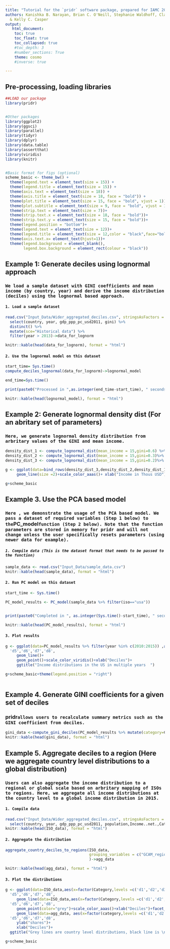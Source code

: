 ```yaml
---
title: "Tutorial for the `pridr` software package, prepared for IAMC 2022"
authors: Kanishka B. Narayan, Brian C. O'Neill, Stephanie Waldhoff, Claudia Tebaldi, Kelly C. Casper
  & Kelly C. Casper
output:
   html_document:
    toc: true
    toc_float: true
    toc_collapsed: true
    #toc_depth: 3
    #number_sections: True
    theme: cosmo
    #inverse: true

---
```

## Pre-processing, loading libraries

```r
##LOAD our package
library(pridr)


#Other packages
library(ggplot2)
library(ggsci)
library(parallel)
library(tidyr)
library(dplyr)
library(data.table)
library(assertthat)
library(viridis)
library(knitr)


#Basic format for figs (optional)
scheme_basic <- theme_bw() +
  theme(legend.text = element_text(size = 15)) +
  theme(legend.title = element_text(size = 15)) +
  theme(axis.text = element_text(size = 18)) +
  theme(axis.title = element_text(size = 18, face = "bold")) +
  theme(plot.title = element_text(size = 15, face = "bold", vjust = 1)) +
  theme(plot.subtitle = element_text(size = 9, face = "bold", vjust = 1))+ 
  theme(strip.text = element_text(size = 7))+
  theme(strip.text.x = element_text(size = 18, face = "bold"))+
  theme(strip.text.y = element_text(size = 15, face = "bold"))+
  theme(legend.position = "bottom")+
  theme(legend.text = element_text(size = 12))+
  theme(legend.title = element_text(size = 12,color = "black",face="bold"))+
  theme(axis.text.x= element_text(hjust=1))+
  theme(legend.background = element_blank(),
        legend.box.background = element_rect(colour = "black"))
```

## Example 1: Generate deciles using lognormal approach

### `We load a sample dataset with GINI coefficients and mean income (by country, year) and derive the income distribution (deciles) using the lognormal based approach.`

#### `1. Load a sample dataset`
```r

read.csv("Input_Data/Wider_aggregated_deciles.csv", stringsAsFactors = FALSE) %>%
  select(country, year, gdp_ppp_pc_usd2011, gini) %>%
  distinct() %>%
  mutate(sce="Historical data") %>% 
  filter(year > 2013)->data_for_lognorm

knitr::kable(head(data_for_lognorm), format = "html")
```

#### `2. Use the lognormal model on this dataset`
```r
start_time= Sys.time()
compute_deciles_lognormal(data_for_lognorm)->lognormal_model

end_time=Sys.time()

print(paste0("Processed in ",as.integer(end_time-start_time), " seconds"))

knitr::kable(head(lognormal_model), format = "html")

```

## Example 2: Generate lognormal density dist (For an abritary set of parameters)

### `Here, we generate lognormal density distribution from arbritary values of the GINI and mean income.`

```r

density_dist_1 <- compute_lognormal_dist(mean_income = 15,gini=0.6) %>% mutate(gini=as.character(0.6))
density_dist_2 <- compute_lognormal_dist(mean_income = 15,gini=0.3)%>% mutate(gini=as.character(0.3))
density_dist_3 <- compute_lognormal_dist(mean_income = 15,gini=0.2)%>% mutate(gini=as.character(0.2))

g <- ggplot(data=bind_rows(density_dist_3,density_dist_2,density_dist_1), aes(x=gdp_pcap,y=density,color=gini))+
     geom_line(size =2)+scale_color_aaas()+ xlab("Income in Thous USD")

g+scheme_basic

```

## Example 3. Use the PCA based model 

### `Here , we demonstrate the usage of the PCA based model. We pass a dataset of required variables (Step 1 below) to the `PC_model` function (Step 2 below). Note that the function parameters are stored in memory for pridr and will not change unless the user specifically resets parameters (using newer data for example).`

##### `1. Compile data (This is the dataset format that needs to be passed to the function)`
```r
sample_data <- read.csv("Input_Data/sample_data.csv")
knitr::kable(head(sample_data), format = "html")

```
#### `2. Run PC model on this dataset`
```r
start_time <- Sys.time()

PC_model_results <- PC_model(sample_data %>% filter(iso=="usa"))


print(paste0("Completed in ", as.integer(Sys.time()-start_time), " seconds."))

knitr::kable(head(PC_model_results), format = "html")


```
#### `3. Plot results`
```r
g <- ggplot(data=PC_model_results %>% filter(year %in% c(2010:2015)) ,aes(x=factor(Category,levels =c('d1','d2','d3','d4',
  'd5','d6','d7','d8',                                                                                'd9','d10')),y=pred_shares,color=year,group=year))+
     geom_line()+
     geom_point()+scale_color_viridis()+xlab("Deciles")+
     ggtitle("Income distributions in the US in multiple years  ")

g+scheme_basic+theme(legend.position = "right")
    
```

## Example 4. Generate GINI coefficients for a given set of deciles

### ` `pridr` allows users to recalculate summary metrics such as the GINI coefficient from deciles.`

```r
gini_data <-compute_gini_deciles(PC_model_results %>% mutate(category=Category), inc_col = "pred_shares",grouping_variables = c("country","year")) %>% rename(gini=output_name)
knitr::kable(head(gini_data), format = "html")
```

## Example 5. Aggregate deciles to a region (Here we aggregate country level distributions to a global distribution)

### `Users can also aggregate the income distribution to a regional or global scale based on arbritary mapping of ISOs to regions. Here, we aggregate all income distributions at the country level to a global income distribution in 2015.`


#### `1. Compile data`
```r
read.csv("Input_Data/Wider_aggregated_deciles.csv", stringsAsFactors = FALSE) %>%
  select(country, year, gdp_ppp_pc_usd2011, population,Income..net.,Category) %>% filter(year%in% c(2015)) %>% mutate(GCAM_region_ID="Global")->ISO_data
knitr::kable(head(ISO_data), format = "html")

```

#### `2. Aggregate the distribution`
```r


aggregate_country_deciles_to_regions(ISO_data,
                                     grouping_variables = c("GCAM_region_ID","year")
                                     )->agg_data

knitr::kable(head(agg_data), format = "html")
```

#### `3. Plot the distributions`

```r
g <- ggplot(data=ISO_data,aes(x=factor(Category,levels =c('d1','d2','d3','d4',
  'd5','d6','d7','d8',                                                                                'd9','d10')),y=Income..net.),group=country)+
     geom_line(data=ISO_data,aes(x=factor(Category,levels =c('d1','d2','d3','d4',
  'd5','d6','d7','d8',                                                                                'd9','d10')),y=Income..net.,group=country),color="grey")+
     geom_point(color="grey")+scale_color_aaas()+xlab("Deciles")+facet_wrap(~year)+
     geom_line(data=agg_data, aes(x=factor(category,levels =c('d1','d2','d3','d4',
  'd5','d6','d7','d8',                                                                                'd9','d10')),y=shares),color="black",group=agg_data$GCAM_region_ID,size=2.5)+
     ylab("shares")+
     xlab("Deciles")+
  ggtitle("Grey lines are country level distributions, black line is \naggregated global distribution in 2015")

g+scheme_basic
```

